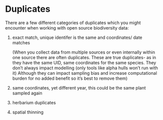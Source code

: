 # Duplicates

There are a few different categories of duplicates which you might encounter when working with open source biodiversity data:

1.  exact match, unique identifer is the same and coordinates/ date matches

    (When you collect data from multiple sources or even internally within one source there are often duplicates. These are true duplicates- as in they have the same UID, same coordinates for the same species. They don't always impact modelling (only tools like alpha hulls won't run with it) Although they can impact sampling bias and increase computational burden for no added benefit so it's best to remove them)

2.  same coordinates, yet different year, this could be the same plant sampled again

3.  herbarium duplicates

4.  spatial thinning
